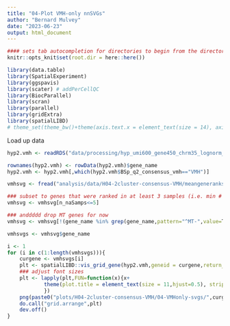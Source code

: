 ```yaml
---
title: "04-Plot VMH-only nnSVGs"
author: "Bernard Mulvey"
date: "2023-06-23"
output: html_document
---
```


```r
#### sets tab autocompletion for directories to begin from the directory containing the .Rproj session, instead of the script's directory if different
knitr::opts_knit$set(root.dir = here::here())

library(data.table)
library(SpatialExperiment)
library(ggspavis)
library(scater) # addPerCellQC
library(BiocParallel)
library(scran)
library(parallel)
library(gridExtra)
library(spatialLIBD)
# theme_set(theme_bw()+theme(axis.text.x = element_text(size = 14), axis.title.x = element_text(size = 16), axis.text.y = element_text(size = 14), axis.title.y = element_text(size =16), plot.title = element_text(size = 20,hjust=0.5), strip.text = element_text(size=18), legend.text = element_text(size=10), legend.title = element_text(size=11,hjust=0.5)))
```

Load up data
```r
hyp2.vmh <- readRDS("data/processing/hyp_umi600_gene450_chrm35_lognorm_061323_HarmonyBSpc-q2VMH_rowname-key.RDS")

rownames(hyp2.vmh) <- rowData(hyp2.vmh)$gene_name
hyp2.vmh <- hyp2.vmh[,which(hyp2.vmh$BSp_q2_consensus_vmh=="VMH")]

vmhsvg <- fread("analysis/data/H04-2cluster-consensus-VMH/meangeneranks_nnSVG_samplewise_n3s0.5_VMHspotsonly.txt")

### subset to genes that were ranked in at least 3 samples (i.e. min # of samples in the smallest group by sex (males))
vmhsvg <- vmhsvg[n_naSamps<=5]

### anddddd drop MT genes for now
vmhsvg <- vmhsvg[!(gene_name %in% grep(gene_name,pattern="^MT-",value=T))]
```


```r
vmhsvgs <- vmhsvg$gene_name

i <- 1
for (i in c(1:length(vmhsvgs))){
    curgene <- vmhsvgs[i]
    plt <- spatialLIBD::vis_grid_gene(hyp2.vmh,geneid = curgene,return_plots = T,spatial=F,point_size = 1,auto_crop = T)
    ### adjust font sizes
    plt <- lapply(plt,FUN=function(x){x+
            theme(plot.title = element_text(size = 11,hjust=0.5), strip.text = element_text(size=10), legend.text = element_text(size=10), legend.title = element_text(size=10,hjust=0.5))
            })
    png(paste0("plots/H04-2cluster-consensus-VMH/04-VMHonly-svgs/",curgene,".png"),width=1000,height=800)
    do.call("grid.arrange",plt)
    dev.off()
}










```
